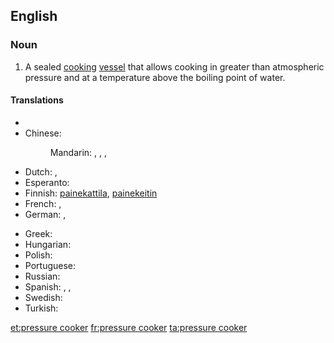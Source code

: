 ==English==
{{wikipedia|pressure cooking}}
===Noun===
{{en-noun|head=[[pressure]] [[cooker]]}}

# {{cookware}} A sealed [[cook|cooking]] [[vessel]] that allows cooking in greater than atmospheric pressure and at a temperature above the boiling point of water.

====Translations====
{{trans-top|cooking vessel}}
* {{trreq|Chechen}}
* Chinese:
*: Mandarin: {{t|cmn|高壓鍋|sc=Hani}}, {{t|cmn|高压锅|tr=gāoyāguō|sc=Hani}}, {{t|cmn|壓力鍋|sc=Hani}}, {{t|cmn|压力锅|tr=yālìguō|sc=Hani}}
* Dutch: {{t|nl|hogedrukpan|f}}, {{t|nl|snelkookpan|f}}
* Esperanto: {{t-|eo|premmarmito}}
* Finnish: [[painekattila]], [[painekeitin]]
* French: {{t+|fr|cocotte-minute|f}}, {{t+|fr|autocuiseur|m}}
* German: {{t+|de|Dampfkochtopf|m}}, {{t+|de|Schnellkochtopf|m}}
{{trans-mid}}
* Greek: {{t-|el|χύτρα ταχύτητας|f|tr=chýtra tachýtitas|sc=Grek}}
* Hungarian: {{t+|hu|kukta}}
* Polish: {{t-|pl|szybkowar|m}}
* Portuguese: {{t-|pt|panela de pressão|f}}
* Russian: {{t+|ru|скороварка|f|dc=Cyrl|tr=skorovárka}}
* Spanish: {{t-|es|marmita|f}},  {{t-|es|olla de presión|f}},  {{t+|es|olla a presión|f}}
* Swedish: {{t-|sv|tryckkokare|c}}
* Turkish: {{t+|tr|düdüklü tencere}}
{{trans-bottom}}

[[et:pressure cooker]]
[[fr:pressure cooker]]
[[ta:pressure cooker]]